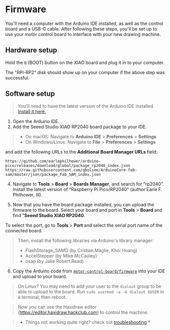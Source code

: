 
# Firmware

You'll need a computer with the Arduino IDE installed, as well as the control board and a USB-C cable. After following these steps, you'll be set up to use your motor control board to interface with your new drawing machine.

## Hardware setup

Hold the `B` (BOOT) button on the XIAO board and plug it in to your computer.

<HImg src={imgFirmwareBootButton} />

The "RPI-RP2" disk should show up on your computer if the above step was successful.

<HImg src={imgFirmwareDisk} alt="disk in macos finder" />

## Software setup

> You'll need to have the latest version of the Arduino IDE installed. [Install it here.](https://www.arduino.cc/en/software/)

1. Open the Arduino IDE.
2. Add the Seeed Studio XIAO RP2040 board package to your IDE.
> - On macOS: Navigate to **Arduino IDE** > **Preferences** > **Settings**
> - On Windows/Linux: Navigate to **File** > **Preferences** > **Settings**

and add the following URLs to the **Additional Board Manager URLs** field:
```
https://github.com/earlephilhower/arduino-pico/releases/download/global/package_rp2040_index.json
https://raw.githubusercontent.com/qbolsee/ArduinoCore-fab-sam/master/json/package_Fab_SAM_index.json
```

4. Navigate to **Tools** > **Board** > **Boards Manager**, and search for "rp2040". Install the latest version of "Raspberry Pi Pico/RP2040" (author Earle F. Philhower, III).

<HImg src={imgFirmwareBoardsManager} alt="rp2040 in boards manager" />

5. Now that you have the board package installed, you can upload the firmware to the board. Select your board and port in **Tools** > **Board** and find "**Seeed Studio XIAO RP2040**.

<HImg src={imgFirmwareSelectBoard} alt="select board" />

To select the port, go to **Tools** > **Port** and select the serial port name of the connected board.

<HImg src={imgFirmwareSerialPort} alt="select serial port" />

> Then, install the following libraries via Arduino's library manager:
>
> - FlashStorage_SAMD (by Cristian Maglie, Khoi Hoang)
> - AccelStepper (by Mike McCauley)
> - osap (by Jake Robert Read)

6. Copy the Arduino code from [`motor-control-board/firmware`](https://github.com/hackclub/haxidraw/blob/main/motor-control-board/firmware/firmware.ino) into your IDE and upload to your board.

> On Linux? You may need to add your user to the `dialout` group to be able to upload to the board. Run `sudo usermod -a -G dialout $USER` in a terminal, then reboot.

<HImg src={imgFirmwareUpload} alt="Upload firmware to board" />

> Now you can use the Haxidraw editor (https://editor.haxidraw.hackclub.com) to control the machine.

> * Things not working quite right? check out [troubleshooting](/troubleshooting) *